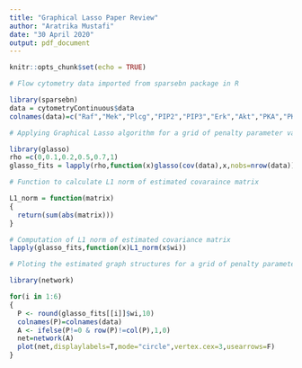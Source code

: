 ---
title: "Graphical Lasso Paper Review"
author: "Aratrika Mustafi"
date: "30 April 2020"
output: pdf_document
---

```{r setup, include=FALSE,message=FALSE}
knitr::opts_chunk$set(echo = TRUE)
```

```{r}
# Flow cytometry data imported from sparsebn package in R 

library(sparsebn)
data = cytometryContinuous$data
colnames(data)=c("Raf","Mek","Plcg","PIP2","PIP3","Erk","Akt","PKA","PKC","P38","Jnk")
```

```{r}
# Applying Graphical Lasso algorithm for a grid of penalty parameter values 

library(glasso)
rho =c(0,0.1,0.2,0.5,0.7,1)
glasso_fits = lapply(rho,function(x)glasso(cov(data),x,nobs=nrow(data)))
```

```{r}
# Function to calculate L1 norm of estimated covaraince matrix

L1_norm = function(matrix)
{
  return(sum(abs(matrix)))
}

# Computation of L1 norm of estimated covariance matrix 
lapply(glasso_fits,function(x)L1_norm(x$wi))
```

```{r}
# Ploting the estimated graph structures for a grid of penalty parameter values

library(network)

for(i in 1:6)
{
  P <- round(glasso_fits[[i]]$wi,10)
  colnames(P)=colnames(data)
  A <- ifelse(P!=0 & row(P)!=col(P),1,0)
  net=network(A)
  plot(net,displaylabels=T,mode="circle",vertex.cex=3,usearrows=F)
}
```